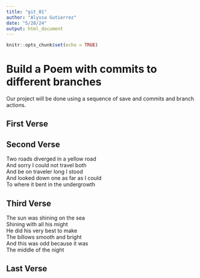 ```yaml
---
title: "git_01"
author: "Alyssa Gutierrez"
date: "5/28/24"
output: html_document
---
```


```r
knitr::opts_chunk$set(echo = TRUE)
```
# Build a Poem with commits to different branches
Our project will be done using a sequence of save and commits and branch actions.
<!-- Do not modify or change any text in "!--" bracketed areas such as this --- these are instructions to
you, if you change any of this the git program will notice it and compromise your git merging strategy !-->

## First Verse 
<!--Put the first five lines of a poem by Lewis Carrol in this section!-->

## Second Verse
<!--Put the first five lines of a poem by Robert Frost here!-->
Two roads diverged in a yellow road  
And sorry I could not travel both  
And be on traveler long I stood  
And looked down one as far as I could  
To where it bent in the undergrowth   

## Third Verse
<!--Put the first two verses of The Walrus and the Carpenter here!-->
The sun was shining on the sea  
Shining with all his might  
He did his very best to make   
The billows smooth and bright   
And this was odd because it was  
The middle of the night   

## Last Verse
<!--Put a short poem you created using chatGPT of 20 to 30 lines,here!-->
